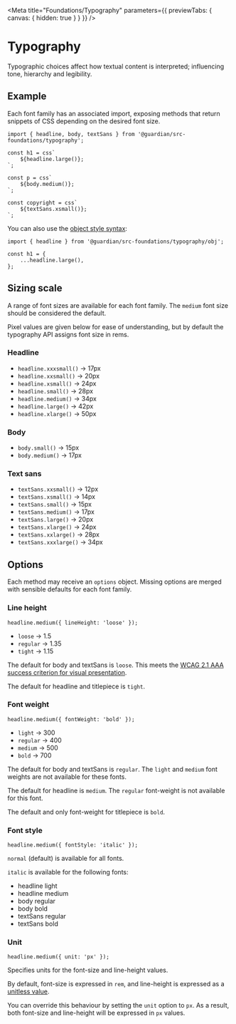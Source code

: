 
<Meta
	title="Foundations/Typography"
	parameters={{ previewTabs: { canvas: { hidden: true } } }}
/>

# Typography

Typographic choices affect how textual content is interpreted; influencing tone,
hierarchy and legibility.

## Example

Each font family has an associated import, exposing methods that return snippets
of CSS depending on the desired font size.

```tsx
import { headline, body, textSans } from '@guardian/src-foundations/typography';

const h1 = css`
	${headline.large()};
`;

const p = css`
	${body.medium()};
`;

const copyright = css`
	${textSans.xsmall()};
`;
```

You can also use the [object style syntax](https://emotion.sh/docs/object-styles):

```tsx
import { headline } from '@guardian/src-foundations/typography/obj';

const h1 = {
	...headline.large(),
};
```

## Sizing scale

A range of font sizes are available for each font family. The `medium` font size
should be considered the default.

Pixel values are given below for ease of understanding, but by default the
typography API assigns font size in rems.

### Headline

-   `headline.xxxsmall()` -> 17px
-   `headline.xxsmall()` -> 20px
-   `headline.xsmall()` -> 24px
-   `headline.small()` -> 28px
-   `headline.medium()` -> 34px
-   `headline.large()` -> 42px
-   `headline.xlarge()` -> 50px

### Body

-   `body.small()` -> 15px
-   `body.medium()` -> 17px

### Text sans

-   `textSans.xxsmall()` -> 12px
-   `textSans.xsmall()` -> 14px
-   `textSans.small()` -> 15px
-   `textSans.medium()` -> 17px
-   `textSans.large()` -> 20px
-   `textSans.xlarge()` -> 24px
-   `textSans.xxlarge()` -> 28px
-   `textSans.xxxlarge()` -> 34px

## Options

Each method may receive an `options` object. Missing options are merged with sensible defaults for each font family.

### Line height

```tsx
headline.medium({ lineHeight: 'loose' });
```

-   `loose` -> 1.5
-   `regular` -> 1.35
-   `tight` -> 1.15

The default for body and textSans is `loose`. This meets the [WCAG 2.1 AAA success criterion for visual presentation](https://www.w3.org/TR/WCAG21/#visual-presentation).

The default for headline and titlepiece is `tight`.

### Font weight

```tsx
headline.medium({ fontWeight: 'bold' });
```

-   `light` -> 300
-   `regular` -> 400
-   `medium` -> 500
-   `bold` -> 700

The default for body and textSans is `regular`. The `light` and `medium` font weights are not available for these fonts.

The default for headline is `medium`. The `regular` font-weight is not available for this font.

The default and only font-weight for titlepiece is `bold`.

### Font style

```tsx
headline.medium({ fontStyle: 'italic' });
```

`normal` (default) is available for all fonts.

`italic` is available for the following fonts:

-   headline light
-   headline medium
-   body regular
-   body bold
-   textSans regular
-   textSans bold

### Unit

```tsx
headline.medium({ unit: 'px' });
```

Specifies units for the font-size and line-height values.

By default, font-size is expressed in `rem`, and line-height is expressed as a [unitless value](https://developer.mozilla.org/en-US/docs/Web/CSS/line-height#values).

You can override this behaviour by setting the `unit` option to `px`. As a result, both font-size and line-height will be expressed in `px` values.

